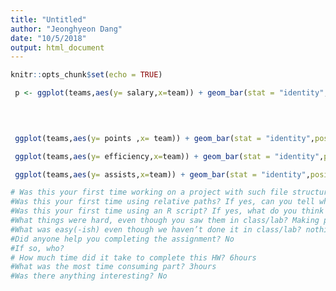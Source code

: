 ```yaml
---
title: "Untitled"
author: "Jeonghyeon Dang"
date: "10/5/2018"
output: html_document
---
```

```r
knitr::opts_chunk$set(echo = TRUE)

 p <- ggplot(teams,aes(y= salary,x=team)) + geom_bar(stat = "identity",position = "dodge")  + coord_flip() + geom_hline(yintercept = mean(teams$salary),colour = "red") + labs(x = "Team", y = "Salary (in millions)")

 

 
 ggplot(teams,aes(y= points ,x= team)) + geom_bar(stat = "identity",position = "dodge")  + coord_flip() + geom_hline(yintercept = mean(teams$points),colour = "red") 
```

```r
 ggplot(teams,aes(y= efficiency,x=team)) + geom_bar(stat = "identity",position = "dodge")  + coord_flip() + geom_hline(yintercept = mean(teams$efficiency),colour = "red")
```

```r
 ggplot(teams,aes(y= assists,x=team)) + geom_bar(stat = "identity",position = "dodge")  + coord_flip() + geom_hline(yintercept = mean(teams$assists),colour = "red")
```

```r
# Was this your first time working on a project with such file structure? If yes, how do you feel about it? Yes, it is really hard
#Was this your first time using relative paths? If yes, can you tell why they are important for reproducibility purposes? No
#Was this your first time using an R script? If yes, what do you think about just writing code (without markdown syntax)? No
#What things were hard, even though you saw them in class/lab? Making plot
#What was easy(-ish) even though we haven’t done it in class/lab? nothing easy
#Did anyone help you completing the assignment? No
#If so, who?
# How much time did it take to complete this HW? 6hours
#What was the most time consuming part? 3hours
#Was there anything interesting? No

```

